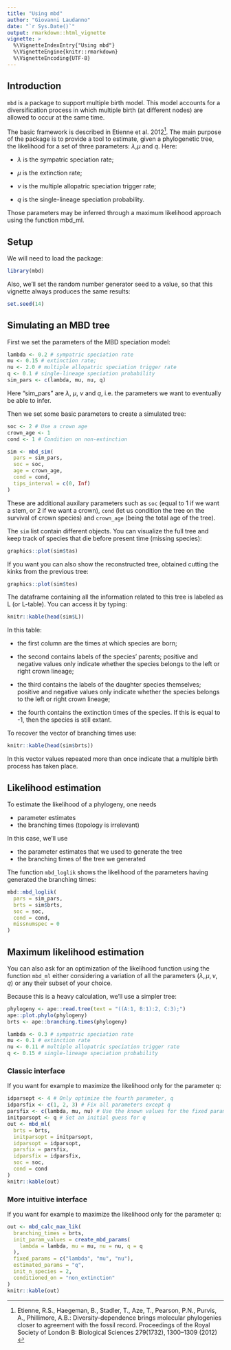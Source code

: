 ```yaml
---
title: "Using mbd"
author: "Giovanni Laudanno"
date: "`r Sys.Date()`"
output: rmarkdown::html_vignette
vignette: >
  %\VignetteIndexEntry{"Using mbd"}
  %\VignetteEngine{knitr::rmarkdown}
  %\VignetteEncoding{UTF-8}
---
```


## Introduction

`mbd` is a package to support multiple birth model. 
This model accounts for a diversification process in which multiple 
birth (at different nodes) are allowed to occur at the same time.

The basic framework is described in Etienne et al. 2012^[
  Etienne, R.S., Haegeman, B., Stadler, T., Aze, T., Pearson, P.N., Purvis, A., 
  Phillimore, A.B.: 
  Diversity-dependence brings molecular phylogenies closer to agreement with the
  fossil record. Proceedings of the Royal Society of 
  London B: Biological Sciences
  279(1732), 1300–1309 (2012) 
].
The main purpose of the package is to provide a tool to estimate, given a phylogenetic tree, the likelihood for a set of three parameters: $\lambda$,$\mu$ and $q$.
Here:

- $\lambda$ is the sympatric speciation rate;

- $\mu$ is the extinction rate;

- $\nu$ is the multiple allopatric speciation trigger rate;

- $q$ is the single-lineage speciation probability.

Those parameters may be inferred through a maximum likelihood approach using the function mbd_ml.

## Setup

We will need to load the package:

```r
library(mbd)
```

Also, we'll set the random number generator seed to a value,
so that this vignette always produces the same results:

```r
set.seed(14)
```

## Simulating an MBD tree

First we set the parameters of the MBD speciation model:

```r
lambda <- 0.2 # sympatric speciation rate
mu <- 0.15 # extinction rate;
nu <- 2.0 # multiple allopatric speciation trigger rate
q <- 0.1 # single-lineage speciation probability
sim_pars <- c(lambda, mu, nu, q)
```

Here "sim_pars" are $\lambda$, $\mu$, $\nu$ and $q$, 
i.e. the parameters we want to eventually be able to infer. 

Then we set some basic parameters to create a simulated tree:

```r
soc <- 2 # Use a crown age
crown_age <- 1
cond <- 1 # Condition on non-extinction

sim <- mbd_sim(
  pars = sim_pars, 
  soc = soc, 
  age = crown_age, 
  cond = cond, 
  tips_interval = c(0, Inf)
)
```

These are additional auxilary parameters 
such as `soc` (equal to 1 if we want a stem, or 2 if we want a crown), 
`cond` (let us condition the tree on the survival of crown species) 
and `crown_age` (being the total age of the tree).

The `sim` list contain different objects.
You can visualize the full tree and keep track of species that die 
before present time (missing species):

```r
graphics::plot(sim$tas)
```

If you want you can also show the reconstructed tree, 
obtained cutting the kinks from the previous tree:

```r
graphics::plot(sim$tes)
```

The dataframe containing all the information related to this tree 
is labeled as L (or L-table). You can access it by typing:

```r
knitr::kable(head(sim$L))
```

In this table:

- the first column are the times at which species are born;

- the second contains labels of the species' parents; positive and negative values only indicate whether the species belongs to the left or right crown lineage;

- the third contains the labels of the daughter species themselves; positive and negative values only indicate whether the species belongs to the left or right crown lineage;

- the fourth contains the extinction times of the species. If this is equal to -1, then the species is still extant.

To recover the vector of branching times use:

```r
knitr::kable(head(sim$brts))
```

In this vector values repeated more than once indicate 
that a multiple birth process has taken place.

## Likelihood estimation

To estimate the likelihood of a phylogeny, one needs

 * parameter estimates
 * the branching times (topology is irrelevant)

In this case, we'll use 

 * the parameter estimates that we used to generate the tree
 * the branching times of the tree we generated

The function `mbd_loglik` shows the likelihood of the parameters having
generated the branching times:

```r
mbd::mbd_loglik(
  pars = sim_pars, 
  brts = sim$brts, 
  soc = soc, 
  cond = cond, 
  missnumspec = 0
)
```

## Maximum likelihood estimation

You can also ask for an optimization of the likelihood function 
using the function `mbd_ml` either considering a variation of all 
the parameters ($\lambda, \mu, \nu, q$) or any their subset of your choice. 

Because this is a heavy calculation, we'll use a simpler tree:

```r
phylogeny <- ape::read.tree(text = "((A:1, B:1):2, C:3);")  
ape::plot.phylo(phylogeny)
brts <- ape::branching.times(phylogeny)
```


```r
lambda <- 0.3 # sympatric speciation rate
mu <- 0.1 # extinction rate
nu <- 0.11 # multiple allopatric speciation trigger rate
q <- 0.15 # single-lineage speciation probability
```

### Classic interface

If you want for example to maximize the likelihood only for the parameter q:

```r
idparsopt <- 4 # Only optimize the fourth parameter, q
idparsfix <- c(1, 2, 3) # Fix all parameters except q
parsfix <- c(lambda, mu, nu) # Use the known values for the fixed parameters
initparsopt <- q # Set an initial guess for q
out <- mbd_ml(
  brts = brts, 
  initparsopt = initparsopt, 
  idparsopt = idparsopt, 
  parsfix = parsfix, 
  idparsfix = idparsfix, 
  soc = soc, 
  cond = cond
)
knitr::kable(out)
```

### More intuitive interface

If you want for example to maximize the likelihood only for the parameter q:

```r
out <- mbd_calc_max_lik(
  branching_times = brts,
  init_param_values = create_mbd_params(
    lambda = lambda, mu = mu, nu = nu, q = q
  ),
  fixed_params = c("lambda", "mu", "nu"),
  estimated_params = "q",
  init_n_species = 2,
  conditioned_on = "non_extinction"
)
knitr::kable(out)
```
